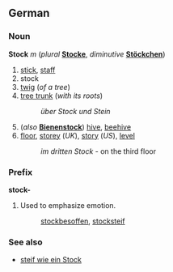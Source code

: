 {{See|stock}}

==German==
===Noun===
'''Stock''' ''m'' (''plural'' '''[[Stocke]]''', ''diminutive'' '''[[Stöckchen]]''')

#[[stick]], [[staff]]
#stock <!--in which sense?-->
#[[twig]] (''of a tree'')
#[[tree trunk]] (''with its roots'')
#:''über Stock und Stein''<!--please provide the translation-->
#(''also'' '''[[Bienenstock]]''') [[hive]], [[beehive]]
#[[floor]], [[storey]] (''UK''), [[story]] (''US''), [[level]]
#:''im dritten Stock'' - on the third floor

===Prefix===
'''stock-'''

#Used to emphasize emotion.<!--give a translation, if possible-->
#:[[stockbesoffen]], [[stocksteif]]

===See also===
*[[steif wie ein Stock]]